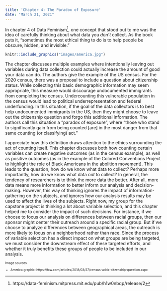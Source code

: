 ```yaml
---
title: 'Chapter 4: The Paradox of Exposure'
date: "March 21, 2021"
---
```


In chapter 4 of Data Feminism^[https://data-feminism.mitpress.mit.edu/pub/h1w0nbqp/release/2], one concept that stood out to me was the idea of carefully thinking about what data you *don’t* collect. As the book puts it, “sometimes the most ethical thing to do is to help people be obscure, hidden, and invisible.” 
```r
knitr::include_graphics("images/america.jpg")
```
The chapter discusses multiple examples where intentionally leaving out variables during data collection could actually increase the amount of good your data can do. The authors give the example of the US census. For the 2020 census, there was a proposal to include a question about citizenship status. While collecting this basic demographic information may seem appropriate, this measure would discourage undocumented immigrants from completing the census. Undercounting this vulnerable population in the census would lead to political underrepresentation and federal underfunding. In this situation, if the goal of the data collectors is to best help undocumented immigrants in the US, then they might choose to leave out the citizenship question and forgo this additional information. The authors call this situation a “paradox of exposure”, where “those who stand to significantly gain from being counted [are] in the most danger from that same counting (or classifying) act.” 

I appreciate how this definition draws attention to the ethics surrounding the act of counting itself. This chapter discusses both how counting certain variables can create negative outcomes (as in the census example), as well as positive outcomes (as in the example of the Colored Conventions Project to highlight the role of Black Americans in the abolition movement). This leads to the question, how do we know what data to collect? Perhaps more importantly, how do we know what data *not* to collect? In general, the tendency of researchers is to think the more data the better. After all, more data means more information to better inform our analysis and decision-making. However, this way of thinking ignores the impact of information-gathering on the subjects, and ignores how our analysis results may be used to affect the lives of the subjects. Right now, my group for the capstone project is thinking a lot about variable selection, and this chapter helped me to consider the impact of such decisions. For instance, if we choose to focus our analysis on differences between racial groups, then our sponsor might center their outreach around a specific racial group. But if we choose to analyze differences between geographical areas, the outreach is more likely to focus on a neighborhood rather than race. Since the process of variable selection has a direct impact on what groups are being targeted, we must consider the downstream effect of these targeted efforts, and whether it truly benefits these groups of people to be included in our analysis. 



<font size = "1">

Image sources

* America graphic: https://fcw.com/articles/2018/03/27/census-adds-citzenship-question.aspx


</font>
